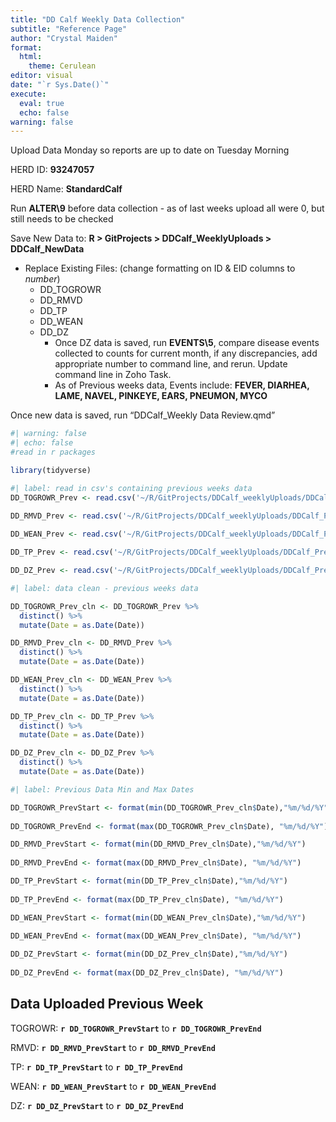 ```yaml
---
title: "DD Calf Weekly Data Collection"
subtitle: "Reference Page"
author: "Crystal Maiden"
format: 
  html: 
    theme: Cerulean
editor: visual
date: "`r Sys.Date()`"
execute: 
  eval: true
  echo: false
warning: false
---
```


Upload Data Monday so reports are up to date on Tuesday Morning

HERD ID: **93247057**

HERD Name: **StandardCalf**

Run **ALTER\\9** before data collection - as of last weeks upload all were 0, but still needs to be checked

Save New Data to: **R \> GitProjects \> DDCalf_WeeklyUploads \> DDCalf_NewData**

-   Replace Existing Files: (change formatting on ID & EID columns to *number*)
    -   DD_TOGROWR
    -   DD_RMVD
    -   DD_TP
    -   DD_WEAN
    -   DD_DZ
        -   Once DZ data is saved, run **EVENTS\\5**, compare disease events collected to counts for current month, if any discrepancies, add appropriate number to command line, and rerun. Update command line in Zoho Task.
        -   As of Previous weeks data, Events include: **FEVER, DIARHEA, LAME, NAVEL, PINKEYE, EARS, PNEUMON, MYCO**

Once new data is saved, run "DDCalf_Weekly Data Review.qmd"

```r
#| warning: false
#| echo: false
#read in r packages

library(tidyverse)
```

```r
#| label: read in csv's containing previous weeks data
DD_TOGROWR_Prev <- read.csv('~/R/GitProjects/DDCalf_weeklyUploads/DDCalf_PrevData/DD_TOGROWR.csv') 
  
DD_RMVD_Prev <- read.csv('~/R/GitProjects/DDCalf_weeklyUploads/DDCalf_PrevData/DD_RMVD.csv') 

DD_WEAN_Prev <- read.csv('~/R/GitProjects/DDCalf_weeklyUploads/DDCalf_PrevData/DD_WEAN.csv')

DD_TP_Prev <- read.csv('~/R/GitProjects/DDCalf_weeklyUploads/DDCalf_PrevData/DD_TP.csv')

DD_DZ_Prev <- read.csv('~/R/GitProjects/DDCalf_weeklyUploads/DDCalf_PrevData/DD_DZ.csv')

```

```r
#| label: data clean - previous weeks data

DD_TOGROWR_Prev_cln <- DD_TOGROWR_Prev %>% 
  distinct() %>% 
  mutate(Date = as.Date(Date))

DD_RMVD_Prev_cln <- DD_RMVD_Prev %>% 
  distinct() %>% 
  mutate(Date = as.Date(Date))

DD_WEAN_Prev_cln <- DD_WEAN_Prev %>% 
  distinct() %>% 
  mutate(Date = as.Date(Date))

DD_TP_Prev_cln <- DD_TP_Prev %>% 
  distinct() %>% 
  mutate(Date = as.Date(Date))

DD_DZ_Prev_cln <- DD_DZ_Prev %>% 
  distinct() %>% 
  mutate(Date = as.Date(Date))

```

```r
#| label: Previous Data Min and Max Dates

DD_TOGROWR_PrevStart <- format(min(DD_TOGROWR_Prev_cln$Date),"%m/%d/%Y")
  
DD_TOGROWR_PrevEnd <- format(max(DD_TOGROWR_Prev_cln$Date), "%m/%d/%Y")

DD_RMVD_PrevStart <- format(min(DD_RMVD_Prev_cln$Date),"%m/%d/%Y")
  
DD_RMVD_PrevEnd <- format(max(DD_RMVD_Prev_cln$Date), "%m/%d/%Y")

DD_TP_PrevStart <- format(min(DD_TP_Prev_cln$Date),"%m/%d/%Y")
  
DD_TP_PrevEnd <- format(max(DD_TP_Prev_cln$Date), "%m/%d/%Y")

DD_WEAN_PrevStart <- format(min(DD_WEAN_Prev_cln$Date),"%m/%d/%Y")
  
DD_WEAN_PrevEnd <- format(max(DD_WEAN_Prev_cln$Date), "%m/%d/%Y")

DD_DZ_PrevStart <- format(min(DD_DZ_Prev_cln$Date),"%m/%d/%Y")
  
DD_DZ_PrevEnd <- format(max(DD_DZ_Prev_cln$Date), "%m/%d/%Y")
```

## Data Uploaded Previous Week

TOGROWR: **`r DD_TOGROWR_PrevStart`** to **`r DD_TOGROWR_PrevEnd`**

RMVD: **`r DD_RMVD_PrevStart`** to **`r DD_RMVD_PrevEnd`**

TP: **`r DD_TP_PrevStart`** to **`r DD_TP_PrevEnd`**

WEAN: **`r DD_WEAN_PrevStart`** to **`r DD_WEAN_PrevEnd`**

DZ: **`r DD_DZ_PrevStart`** to **`r DD_DZ_PrevEnd`**
